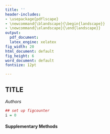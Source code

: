 ```yaml
---
title: ''
header-includes:
- \usepackage{pdflscape}
- \newcommand{\blandscape}{\begin{landscape}}
- \newcommand{\elandscape}{\end{landscape}}
output:
  pdf_document:
  latex_engine: xelatex
fig_width: 20
html_document: default
fig_height: 6
word_document: default
fontsize: 12pt

---
```


## TITLE

*Authors*

```r
## set up figcounter
i = 0
```

#### Supplementary Methods

&nbsp;